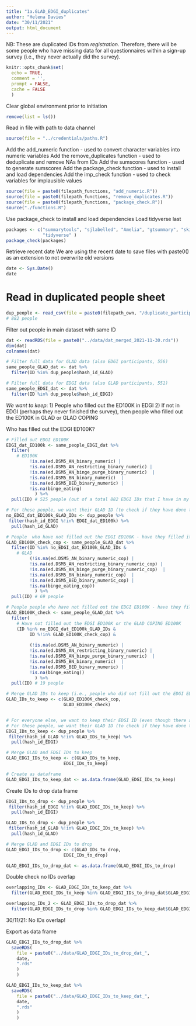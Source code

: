 ```yaml
---
title: "1a.GLAD_EDGI_duplicates"
author: "Helena Davies"
date: "30/11/2021"
output: html_document
---
```


NB: These are duplicated IDs from *registration*. Therefore, there will be some people who have missing data for all questionnaires within a sign-up survey (i.e., they never actually did the survey).
```r
knitr::opts_chunk$set(
  echo = TRUE,
  comment = '',
  prompt = FALSE,
  cache = FALSE
  )
```

Clear global environment prior to initiation
```r
remove(list = ls())
```

Read in file with path to data channel
```r
source(file = "../credentials/paths.R")
```

Add the add_numeric function - used to convert character variables into numeric variables
Add the remove_duplicates function - used to deduplicate and remove NAs from IDs
Add the sumscores function - used to generate sumscores
Add the package_check function - used to install and load dependencies
Add the imp_check function - used to check variables for implausible values
```r
source(file = paste0(filepath_functions, "add_numeric.R"))
source(file = paste0(filepath_functions, "remove_duplicates.R"))
source(file = paste0(filepath_functions, "package_check.R"))
source("./functions.R")
```

Use package_check to install and load dependencies
Load tidyverse last
```r
packages <- c("summarytools", "sjlabelled", "Amelia", "gtsummary", "skimr", "psych", "rstatix", "gt", "broom", "scales",
              "tidyverse" )
package_check(packages)
```

Retrieve recent date
We are using the recent date to save files with paste0() as an extension to not overwrite old versions
```r
date <- Sys.Date()
date
```

# Read in duplicated people sheet
```r
dup_people <- read_csv(file = paste0(filepath_own, "/duplicate_participant_report_2021_11_30_hashed.csv"))
# 882 people
```

Filter out people in main dataset with same ID
```r
dat <- readRDS(file = paste0("../data/dat_merged_2021-11-30.rds"))
dim(dat)
colnames(dat)

# Filter full data for GLAD data (also EDGI participants, 556)
same_people_GLAD_dat <- dat %>%
  filter(ID %in% dup_people$hash_id_GLAD)

# Filter full data for EDGI data (also GLAD participants, 551)
same_people_EDGI_dat <- dat %>%
  filter(ID %in% dup_people$hash_id_EDGI)
```

*We want to keep*:
1) People who filled out the ED100K in EDGI 
2) If not in EDGI (perhaps they never finished the survey), then people who filled out the ED100K in GLAD or GLAD COPING 

Who has filled out the EDGI ED100K?
```r
# Filled out EDGI ED100K
EDGI_dat_ED100k <- same_people_EDGI_dat %>%
  filter( 
    # ED100K 
         !is.na(ed.DSM5_AN_binary_numeric) |
         !is.na(ed.DSM5_AN_restricting_binary_numeric) |
         !is.na(ed.DSM5_AN_binge_purge_binary_numeric)  |
         !is.na(ed.DSM5_BN_binary_numeric)  |  
         !is.na(ed.DSM5_BED_binary_numeric) |
         !is.na(binge_eating)
           ) %>%
  pull(ID) # 525 people (out of a total 882 EDGI IDs that I have in my data. Therefore, there are 357 people who have EDGI IDs but not EDGI ED100K data)

# For these people, we want their GLAD ID (to check if they have done the GLAD ED100K)
no_EDGI_dat_ED100k_GLAD_IDs <- dup_people %>%
 filter(hash_id_EDGI %!in% EDGI_dat_ED100k) %>%
  pull(hash_id_GLAD)

# People  who have not filled out the EDGI ED100K - have they filled it out in GLAD COPING? (The ED100K was not asked again in EDGI...this would be a more recent entry than their GLAD entry so should take these if poss)
GLAD_ED100K_check_cop <- same_people_GLAD_dat %>%
  filter(ID %in% no_EDGI_dat_ED100k_GLAD_IDs &
    # GLAD 
         (!is.na(ed.DSM5_AN_binary_numeric_cop) |
         !is.na(ed.DSM5_AN_restricting_binary_numeric_cop) |
         !is.na(ed.DSM5_AN_binge_purge_binary_numeric_cop)  |
         !is.na(ed.DSM5_BN_binary_numeric_cop)  |  
         !is.na(ed.DSM5_BED_binary_numeric_cop) |
         !is.na(binge_eating_cop))
           ) %>%
  pull(ID) # 69 people

# People people who have not filled out the EDGI ED100K - have they filled it out in GLAD?
GLAD_ED100K_check <- same_people_GLAD_dat %>%
  filter(
    # Have not filled out the EDGI ED100K or the GLAD COPING ED100K
    (ID %in% no_EDGI_dat_ED100k_GLAD_IDs &
         ID %!in% GLAD_ED100K_check_cop) &
   
         (!is.na(ed.DSM5_AN_binary_numeric) |
         !is.na(ed.DSM5_AN_restricting_binary_numeric) |
         !is.na(ed.DSM5_AN_binge_purge_binary_numeric)  |
         !is.na(ed.DSM5_BN_binary_numeric)  |  
         !is.na(ed.DSM5_BED_binary_numeric) |
         !is.na(binge_eating))
           ) %>%
  pull(ID) # 19 people

# Merge GLAD IDs to keep (i.e., people who did not fill out the EDGI ED100K but did so in GLAD COPING or GLAD signup)
GLAD_IDs_to_keep <- c(GLAD_ED100K_check_cop,
                      GLAD_ED100K_check)  


# For everyone else, we want to keep their EDGI ID (even though there are still ~ 200 people who have not done the EDGI ED100K, they have not filled it out in GLAD or GLAD COPING either, so we will keep their EDGI data as a default as it is likely the most recent and relevant to my projects)
# For these people, we want their GLAD ID (to check if they have done the GLAD ED100K)
EDGI_IDs_to_keep <- dup_people %>%
 filter(hash_id_GLAD %!in% GLAD_IDs_to_keep) %>%
  pull(hash_id_EDGI)

# Merge GLAD and EDGI IDs to keep 
GLAD_EDGI_IDs_to_keep <- c(GLAD_IDs_to_keep,
                      EDGI_IDs_to_keep)  

# Create as dataframe
GLAD_EDGI_IDs_to_keep_dat <- as.data.frame(GLAD_EDGI_IDs_to_keep)
```

Create IDs to drop data frame
```r
EDGI_IDs_to_drop <- dup_people %>%
 filter(hash_id_EDGI %!in% GLAD_EDGI_IDs_to_keep) %>%
  pull(hash_id_EDGI)

GLAD_IDs_to_drop <- dup_people %>%
 filter(hash_id_GLAD %!in% GLAD_EDGI_IDs_to_keep) %>%
  pull(hash_id_GLAD)

# Merge GLAD and EDGI IDs to drop
GLAD_EDGI_IDs_to_drop <- c(GLAD_IDs_to_drop,
                      EDGI_IDs_to_drop)  

GLAD_EDGI_IDs_to_drop_dat <- as.data.frame(GLAD_EDGI_IDs_to_drop)
```

Double check no IDs overlap
```r
overlapping_IDs <- GLAD_EDGI_IDs_to_keep_dat %>%
  filter(GLAD_EDGI_IDs_to_keep %in% GLAD_EDGI_IDs_to_drop_dat$GLAD_EDGI_IDs_to_drop)

overlapping_IDs_2 <- GLAD_EDGI_IDs_to_drop_dat %>%
  filter(GLAD_EDGI_IDs_to_drop %in% GLAD_EDGI_IDs_to_keep_dat$GLAD_EDGI_IDs_to_keep)
```
30/11/21: No IDs overlap!

Export as data frame 
```r
GLAD_EDGI_IDs_to_drop_dat %>% 
  saveRDS(
    file = paste0("../data/GLAD_EDGI_IDs_to_drop_dat_", 
    date, 
    ".rds"
    )
    )

GLAD_EDGI_IDs_to_keep_dat %>% 
  saveRDS(
    file = paste0("../data/GLAD_EDGI_IDs_to_keep_dat_", 
    date, 
    ".rds"
    )
    )
```

